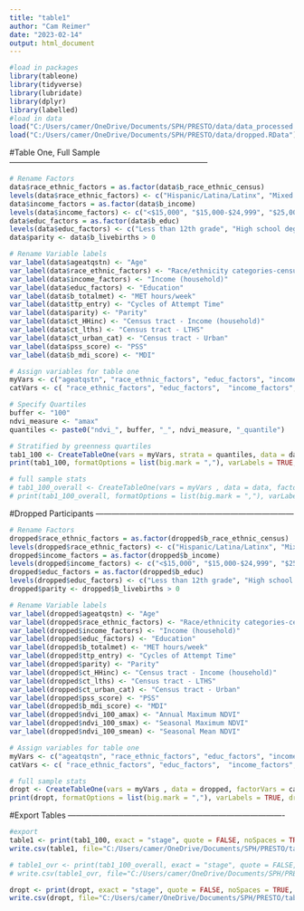 ---
title: "table1"
author: "Cam Reimer"
date: "2023-02-14"
output: html_document
---

```{r, INIT}
#load in packages 
library(tableone)
library(tidyverse)
library(lubridate)
library(dplyr)
library(labelled)
#load in data
load("C:/Users/camer/OneDrive/Documents/SPH/PRESTO/data/data_processed.RData")
load("C:/Users/camer/OneDrive/Documents/SPH/PRESTO/data/dropped.RData")
```

#Table One, Full Sample ---------------------------------------------------------------------------

```{r, PREP}
# Rename Factors
data$race_ethnic_factors = as.factor(data$b_race_ethnic_census)
levels(data$race_ethnic_factors) <- c("Hispanic/Latina/Latinx", "Mixed race, Non-hispanic", "Black, Non-Hispanic", "Asian/Pac Islander, Non-Hispanic", "American Indian/Alaskan Native, Non-Hispanic", "White, Non-Hispanic", "Other race, non-hispanic/missing race")
data$income_factors = as.factor(data$b_income)
levels(data$income_factors) <- c("<$15,000", "$15,000-$24,999", "$25,000-$49,999", "$50,000-$74,999", "$75,000-$99,999", "$100,000-$124.999", "$125,000-$149,999", "$150,000-$199,999", ">=$200,000")
data$educ_factors = as.factor(data$b_educ)
levels(data$educ_factors) <- c("Less than 12th grade", "High school degree/GED", "Some college/vocational school", "College degree (4 years)", "Graduate degree")
data$parity <- data$b_livebirths > 0 

# Rename Variable labels 
var_label(data$ageatqstn) <- "Age"
var_label(data$race_ethnic_factors) <- "Race/ethnicity categories-census"
var_label(data$income_factors) <- "Income (household)"
var_label(data$educ_factors) <- "Education"
var_label(data$b_totalmet) <- "MET hours/week"
var_label(data$ttp_entry) <- "Cycles of Attempt Time"
var_label(data$parity) <- "Parity"
var_label(data$ct_HHinc) <- "Census tract - Income (household)"
var_label(data$ct_lths) <- "Census tract - LTHS"
var_label(data$ct_urban_cat) <- "Census tract - Urban"
var_label(data$pss_score) <- "PSS"
var_label(data$b_mdi_score) <- "MDI" 

# Assign variables for table one 
myVars <- c("ageatqstn", "race_ethnic_factors", "educ_factors", "income_factors", "b_totalmet", "ttp_entry", "parity", "ct_HHinc", "ct_lths", "ct_urban_cat", "pss_score", "b_mdi_score")
catVars <- c( "race_ethnic_factors", "educ_factors",  "income_factors", "ct_urban_cat")
```

```{r, GET TABLES}
# Specify Quartiles
buffer <- "100"
ndvi_measure <- "amax"
quantiles <- paste0("ndvi_", buffer, "_", ndvi_measure, "_quantile")

# Stratified by greenness quartiles 
tab1_100 <- CreateTableOne(vars = myVars, strata = quantiles, data = data, factorVars = catVars, test = FALSE, addOverall = TRUE)
print(tab1_100, formatOptions = list(big.mark = ","), varLabels = TRUE, dropEqual = TRUE)

# full sample stats
# tab1_100_overall <- CreateTableOne(vars = myVars , data = data, factorVars = catVars, test = FALSE)
# print(tab1_100_overall, formatOptions = list(big.mark = ","), varLabels = TRUE, dropEqual = TRUE)
```

#Dropped Participants ---------------------------------------------------------------------------

```{r, PREP-dropt}
# Rename Factors
dropped$race_ethnic_factors = as.factor(dropped$b_race_ethnic_census)
levels(dropped$race_ethnic_factors) <- c("Hispanic/Latina/Latinx", "Mixed race, Non-hispanic", "Black, Non-Hispanic", "Asian/Pac Islander, Non-Hispanic", "American Indian/Alaskan Native, Non-Hispanic", "White, Non-Hispanic", "Other race, non-hispanic/missing race")
dropped$income_factors = as.factor(dropped$b_income)
levels(dropped$income_factors) <- c("<$15,000", "$15,000-$24,999", "$25,000-$49,999", "$50,000-$74,999", "$75,000-$99,999", "$100,000-$124.999", "$125,000-$149,999", "$150,000-$199,999", ">=$200,000")
dropped$educ_factors = as.factor(dropped$b_educ)
levels(dropped$educ_factors) <- c("Less than 12th grade", "High school degree/GED", "Some college/vocational school", "College degree (4 years)", "Graduate degree")
dropped$parity <- dropped$b_livebirths > 0 

# Rename Variable labels 
var_label(dropped$ageatqstn) <- "Age"
var_label(dropped$race_ethnic_factors) <- "Race/ethnicity categories-census"
var_label(dropped$income_factors) <- "Income (household)"
var_label(dropped$educ_factors) <- "Education"
var_label(dropped$b_totalmet) <- "MET hours/week"
var_label(dropped$ttp_entry) <- "Cycles of Attempt Time"
var_label(dropped$parity) <- "Parity"
var_label(dropped$ct_HHinc) <- "Census tract - Income (household)"
var_label(dropped$ct_lths) <- "Census tract - LTHS"
var_label(dropped$ct_urban_cat) <- "Census tract - Urban"
var_label(dropped$pss_score) <- "PSS"
var_label(dropped$b_mdi_score) <- "MDI" 
var_label(dropped$ndvi_100_amax) <- "Annual Maximum NDVI"
var_label(dropped$ndvi_100_smax) <- "Seasonal Maximum NDVI"
var_label(dropped$ndvi_100_smean) <- "Seasonal Mean NDVI"

# Assign variables for table one 
myVars <- c("ageatqstn", "race_ethnic_factors", "educ_factors", "income_factors", "b_totalmet", "ttp_entry", "parity",  "ct_HHinc", "ct_lths", "ct_urban_cat", "pss_score", "b_mdi_score", "ndvi_100_amax", "ndvi_100_smax", "ndvi_100_smean")
catVars <- c( "race_ethnic_factors", "educ_factors",  "income_factors", "ct_urban_cat")
```

```{r, GET TABLE}
# full sample stats
dropt <- CreateTableOne(vars = myVars , data = dropped, factorVars = catVars, test = FALSE)
print(dropt, formatOptions = list(big.mark = ","), varLabels = TRUE, dropEqual = TRUE)
```


#Export Tables ----------------------------------------------------------------------------------

```{r}
#export 
table1 <- print(tab1_100, exact = "stage", quote = FALSE, noSpaces = TRUE, printToggle = FALSE, varLabels = TRUE, dropEqual = TRUE)
write.csv(table1, file="C:/Users/camer/OneDrive/Documents/SPH/PRESTO/table1.csv")

# table1_ovr <- print(tab1_100_overall, exact = "stage", quote = FALSE, noSpaces = TRUE, printToggle = FALSE, varLabels = TRUE, dropEqual = TRUE)
# write.csv(table1_ovr, file="C:/Users/camer/OneDrive/Documents/SPH/PRESTO/table1_overall.csv")

dropt <- print(dropt, exact = "stage", quote = FALSE, noSpaces = TRUE, printToggle = FALSE, varLabels = TRUE, dropEqual = TRUE)
write.csv(dropt, file="C:/Users/camer/OneDrive/Documents/SPH/PRESTO/table1_dropped.csv")
```

